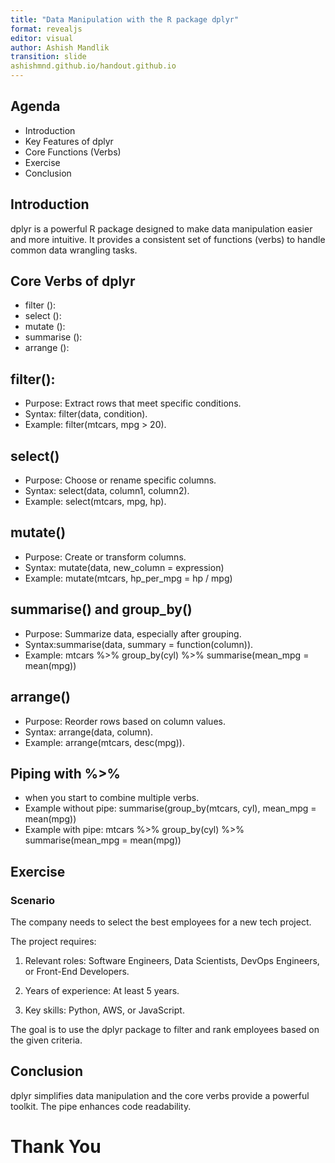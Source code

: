 ```yaml
---
title: "Data Manipulation with the R package dplyr"
format: revealjs
editor: visual
author: Ashish Mandlik
transition: slide
ashishmnd.github.io/handout.github.io
---
```


## Agenda

-   Introduction
-   Key Features of dplyr
-   Core Functions (Verbs)
-   Exercise
-   Conclusion

## Introduction

dplyr is a powerful R package designed to make data manipulation easier and more intuitive. It provides a consistent set of functions (verbs) to handle common data wrangling tasks.

## Core Verbs of dplyr

-   filter ():
-   select ():
-   mutate ():
-   summarise ():
-   arrange ():

## filter():

-   Purpose: Extract rows that meet specific conditions.
-   Syntax: filter(data, condition).
-   Example: filter(mtcars, mpg \> 20).

## select()

-   Purpose: Choose or rename specific columns.
-   Syntax: select(data, column1, column2).
-   Example: select(mtcars, mpg, hp).

## mutate()

-   Purpose: Create or transform columns.
-   Syntax: mutate(data, new_column = expression)
-   Example: mutate(mtcars, hp_per_mpg = hp / mpg)

## summarise() and group_by()

-   Purpose: Summarize data, especially after grouping.
-   Syntax:summarise(data, summary = function(column)).
-   Example: mtcars %\>% group_by(cyl) %\>% summarise(mean_mpg = mean(mpg))

## arrange()

-   Purpose: Reorder rows based on column values.
-   Syntax: arrange(data, column).
-   Example: arrange(mtcars, desc(mpg)).

## Piping with %\>%

-   when you start to combine multiple verbs.
-   Example without pipe: summarise(group_by(mtcars, cyl), mean_mpg = mean(mpg))
-   Example with pipe: mtcars %\>% group_by(cyl) %\>% summarise(mean_mpg = mean(mpg))

## Exercise

### **Scenario**

The company needs to select the best employees for a new tech project.

The project requires:

1.  Relevant roles: Software Engineers, Data Scientists, DevOps Engineers, or Front-End Developers.

2.  Years of experience: At least 5 years.

3.  Key skills: Python, AWS, or JavaScript.

The goal is to use the dplyr package to filter and rank employees based on the given criteria.

## Conclusion

dplyr simplifies data manipulation and the core verbs provide a powerful toolkit. The pipe enhances code readability.

# Thank You
